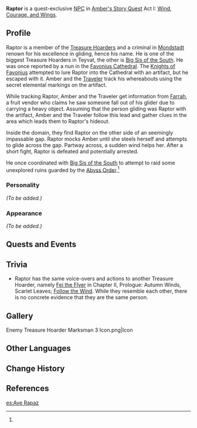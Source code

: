 {{Meta
<!-- Remove this template after adding the missing info -->
|missing_NPC_profile  = yes
}}
{{About|the quest-exclusive NPC|the quest enemy|Treasure Hoarders: Raptor}}
{{Character Infobox
|image            = NPC Raptor.jpg
|region           = Mondstadt
|affiliation      = Treasure Hoarders
|title            = Flying Thief On The Horizon
|title2           = Raptor of the North<ref name="Involuntary Sacrifice">{{Ref/Quest|Involuntary Sacrifice}}</ref>
|type             = Quest NPC
}}
'''Raptor''' is a quest-exclusive [[NPC]] in [[Lepus Chapter|Amber's Story Quest]] Act I: [[Wind, Courage, and Wings]].

==Profile==
<!-- detailed story/lore information goes here -->
Raptor is a member of the [[Treasure Hoarders]] and a criminal in [[Mondstadt]] renown for his excellence in gliding, hence his name. He is one of the biggest Treasure Hoarders in Teyvat, the other is [[Yan'er|Big Sis of the South]]. He was once reported by a nun in the [[Favonius Cathedral]]. The [[Knights of Favonius]] attempted to lure Raptor into the Cathedral with an artifact, but he escaped with it. Amber and the [[Traveler]] track his whereabouts using the secret elemental markings on the artifact.

While tracking Raptor, Amber and the Traveler get information from [[Farrah]], a fruit vendor who claims he saw someone fall out of his glider due to carrying a heavy object. Assuming that the person gliding was Raptor with the artifact, Amber and the Traveler follow this lead and gather clues in the area which leads them to Raptor's hideout.

Inside the domain, they find Raptor on the other side of an seemingly impassable gap. Raptor mocks Amber until she steels herself and attempts to glide across the gap. Partway across, a sudden wind helps her. After a short fight, Raptor is defeated and potentially arrested.

He once coordinated with [[Yan'er|Big Sis of the South]] to attempt to  raid some unexplored ruins guarded by the [[Abyss Order]].<ref name="Involuntary Sacrifice"/>

===Personality===
''(To be added.)''

===Appearance===
''(To be added.)''

==Quests and Events==
{{Quest Appearances}}

==Trivia==
* Raptor has the same voice-overs and actions to another Treasure Hoarder, namely [[Fei the Flyer]] in Chapter II, Prologue: Autumn Winds, Scarlet Leaves; [[Follow the Wind]]. While they resemble each other, there is no concrete evidence that they are the same person.

==Gallery==
<gallery hideaddbutton="true" captionalign="center">
Enemy Treasure Hoarder Marksman 3 Icon.png|Icon
</gallery>

==Other Languages==
{{Other Languages|default_hidden = 1
|en      = Raptor
|zhs     = 「怪鸟」
|zhs_rm  = Guàiniǎo
|zht     = 「怪鳥」
|zht_rm  = Guàiniǎo
|ja      = 「怪鳥」
|ja_rm   = "Kechou"
|ko      = 「괴조」
|ko_rm   = "Goejo"
|es      = Ave Rapaz
|fr      = Rapace
|ru      = Птеродактиль
|th      = Raptor
|vi      = [{{tt|Quái Điểu|怪鸟}}]
|de      = Komischer Vogel
|id      = Raptor
|pt      = Raptor
}}

==Change History==
{{Change History|1.0}}

==References==
{{Reflist}}

[[es:Ave Rapaz]]